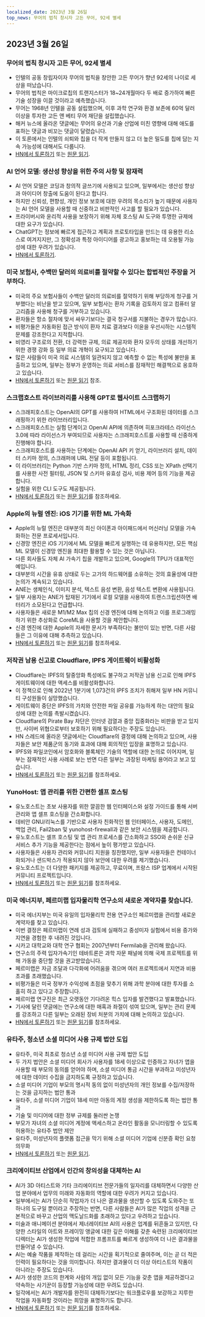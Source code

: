 ```yaml
---
localized_date: 2023년 3월 26일
top_news: 무어의 법칙 창시자 고든 무어, 92세 별세
---
```










<CallToAction />

<Steps>

## 2023년 3월 26일

### 무어의 법칙 창시자 고든 무어, 92세 별세

- 인텔의 공동 창립자이자 무어의 법칙을 창안한 고든 무어가 향년 92세의 나이로 세상을 떠났습니다.
- 무어의 법칙은 마이크로칩의 트랜지스터가 18~24개월마다 두 배로 증가하여 빠른 기술 성장을 이끌 것이라고 예측했습니다.
- 무어는 1968년 인텔을 공동 설립했으며, 이후 과학 연구와 환경 보존에 60억 달러 이상을 투자한 고든 앤 베티 무어 재단을 설립했습니다.
- 해커 뉴스에 올라온 댓글에는 무어의 유산과 기술 산업에 미친 영향에 대해 애도를 표하는 댓글과 비꼬는 댓글이 달렸습니다.
- 이 토론에서는 인텔의 쇠퇴와 칩을 더 작게 만들지 않고 더 높은 밀도를 칩에 담는 지속 가능성에 대해서도 다룹니다.
- [HN에서 토론하기](http://news.ycombinator.com/item?id=35297420) 또는 [원문 읽기](https://www.moore.org/article-detail?newsUrlName=in-memoriam-gordon-moore-1929-2023).

### AI 언어 모델: 생산성 향상을 위한 주의 사항 및 잠재력

- AI 언어 모델은 코딩과 창의적 글쓰기에 사용되고 있으며, 일부에서는 생산성 향상과 아이디어 창출에 도움이 된다고 합니다.
- 하지만 신뢰성, 편향성, 개인 정보 보호에 대한 우려의 목소리가 높기 때문에 사용자는 AI 언어 모델을 사용할 때 신중하고 비판적인 사고를 할 필요가 있습니다.
- 프라이버시와 윤리적 사용을 보장하기 위해 자체 호스팅 AI 도구와 투명한 규제에 대한 요구가 있습니다.
- ChatGPT는 정보에 빠르게 접근하고 계획과 프로토타입을 만드는 데 유용한 리소스로 여겨지지만, 그 정확성과 특정 아이디어를 광고하고 홍보하는 데 오용될 가능성에 대한 우려가 있습니다.
- [HN에서 토론하기](http://news.ycombinator.com/item?id=35299071).

### 미국 보험사, 수백만 달러의 의료비를 절약할 수 있다는 합법적인 주장을 거부하다.

- 미국의 주요 보험사들이 수백만 달러의 의료비를 절약하기 위해 부당하게 청구를 거부했다는 비난을 받고 있으며, 일부 보험사는 환자 기록을 검토하지 않고 컴퓨터 알고리즘을 사용해 청구를 거부하고 있습니다.
- 환자들은 항소 절차에 맞서 싸우기보다는 결국 청구서를 지불하는 경우가 많습니다.
- 비평가들은 자동화된 접근 방식이 환자 치료 결과보다 이윤을 우선시하는 시스템적 문제를 강조한다고 지적합니다.
- 비영리 구조로의 전환, 더 강력한 규제, 의료 제공자와 환자 모두의 상태를 개선하기 위한 경쟁 강화 등 일부 의료 개혁이 요구되고 있습니다.
- 많은 사람들이 미국 의료 시스템의 일관되지 않고 예측할 수 없는 특성에 불만을 표출하고 있으며, 일부는 정부가 운영하는 의료 서비스를 잠재적인 해결책으로 옹호하고 있습니다.
- [HN에서 토론하기](http://news.ycombinator.com/item?id=35304017) 또는 [원문 읽기](https://www.propublica.org/article/cigna-pxdx-medical-health-insurance-rejection-claims) 참조.

### 스크랩호스트 라이브러리를 사용해 GPT로 웹사이트 스크랩하기

- 스크래피호스트는 OpenAI의 GPT를 사용하여 HTML에서 구조화된 데이터를 스크래핑하기 위한 라이브러리입니다.
- 스크래피호스트는 실험 단계이고 OpenAI API에 의존하며 히포크라테스 라이선스 3.0에 따라 라이선스가 부여되므로 사용자는 스크래피호스트를 사용할 때 신중하게 진행해야 합니다.
- 스크래피호스트를 사용하는 단계에는 OpenAI API 키 얻기, 라이브러리 설치, 데이터 스키마 정의, 스크래퍼에 URL 전달 등이 포함됩니다.
- 이 라이브러리는 Python 기반 스키마 정의, HTML 정리, CSS 또는 XPath 선택기를 사용한 사전 필터링, JSON 및 스키마 유효성 검사, 비용 제어 등의 기능을 제공합니다.
- 실험을 위한 CLI 도구도 제공됩니다.
- [HN에서 토론하기](http://news.ycombinator.com/item?id=35305655) 또는 [원문 읽기](https://jamesturk.github.io/scrapeghost/)를 참조하세요.

### Apple의 뉴럴 엔진: iOS 기기를 위한 ML 가속화

- Apple의 뉴럴 엔진은 대부분의 최신 아이폰과 아이패드에서 머신러닝 모델을 가속화하는 전문 프로세서입니다.
- 신경망 엔진은 iOS 기기에서 ML 모델을 빠르게 실행하는 데 유용하지만, 모든 핵심 ML 모델이 신경망 엔진을 최대한 활용할 수 있는 것은 아닙니다.
- 다른 회사들도 자체 AI 가속기 칩을 개발하고 있으며, Google의 TPU가 대표적인 예입니다.
- 대부분의 시간을 유휴 상태로 두는 고가의 하드웨어를 소유하는 것의 효율성에 대한 논의가 계속되고 있습니다.
- ANE는 생체인식, 이미지 분석, 텍스트 음성 변환, 음성 텍스트 변환에 사용됩니다.
- 일부 사용자는 ANE가 탑재된 기기에서 로컬 모델을 사용하여 트랜스크립션하면 배터리가 소모된다고 언급합니다.
- 사용자들은 새로운 M1/M2 Max 칩의 신경 엔진에 대해 논의하고 이를 프로그래밍하기 위한 추상화로 CoreML을 사용할 것을 제안합니다.
- 신경 엔진에 대한 Apple의 자세한 문서가 부족하다는 불만이 있는 반면, 다른 사람들은 그 이유에 대해 추측하고 있습니다.
- [HN에서 토론하기](http://news.ycombinator.com/item?id=35301447) 또는 [원문 읽기](https://github.com/hollance/neural-engine)를 참조하세요.

### 저작권 남용 신고로 Cloudflare, IPFS 게이트웨이 비활성화

- Cloudflare는 IPFS의 탈중앙화 특성에도 불구하고 저작권 남용 신고로 인해 IPFS 게이트웨이에 대한 액세스를 비활성화합니다.
- 이 정책으로 인해 2022년 1분기에 1,073건의 IPFS 조치가 취해져 일부 HN 커뮤니티 구성원들이 실망했습니다.
- 게이트웨이 중단은 IPFS의 가치와 안전한 파일 공유를 가능하게 하는 대안의 필요성에 대한 논의를 촉발시켰습니다.
- Cloudflare의 Pirate Bay 차단은 인터넷 검열과 중앙 집중화라는 비판을 받고 있지만, 사이버 위협으로부터 보호하기 위해 필요하다는 주장도 있습니다.
- HN 스레드에 올라온 댓글에서는 Cloudflare의 결정에 대해 논의하고 있으며, 사용자들은 보안 제품군의 동기와 효과에 대해 회의적인 입장을 표명하고 있습니다.
- IPFS와 파일코인에서 암호화와 블록체인 기술의 역할에 대한 논의로 이어지며, 일부는 잠재적인 사용 사례로 보는 반면 다른 일부는 과장된 마케팅 용어라고 보고 있습니다.
- [HN에서 토론하기](http://news.ycombinator.com/item?id=35300200) 또는 [원문 읽기](https://torrentfreak.com/cloudflare-disables-access-to-pirated-content-on-its-ipfs-gateway-230324/)를 참조하세요.

### YunoHost: 앱 관리를 위한 간편한 셀프 호스팅

- 유노호스트는 초보 사용자를 위한 깔끔한 웹 인터페이스와 설정 가이드를 통해 서버 관리와 앱 셀프 호스팅을 간소화합니다.
- 데비안 GNU/리눅스를 기반으로 사용자 친화적인 웹 인터페이스, 사용자, 도메인, 백업 관리, Fail2ban 및 yunohost-firewall과 같은 보안 시스템을 제공합니다.
- 유노호스트는 셀프 호스팅 및 앱 관리 프로세스를 간소화하고 SSO와 손쉬운 신규 서비스 추가 기능을 제공한다는 점에서 높이 평가받고 있습니다.
- 사용자들은 사용자 관리와 커뮤니티 지원을 칭찬했지만, 일부 사용자들은 컨테이너화되거나 샌드박스가 적용되지 않아 보안에 대한 우려를 제기했습니다.
- 유노호스트는 더 다양한 패키지를 제공하고, 무료이며, 프랑스 ISP 업계에서 시작된 커뮤니티 프로젝트입니다.
- [HN에서 토론하기](http://news.ycombinator.com/item?id=35300482) 또는 [원문 읽기](https://yunohost.org)를 참조하세요.

### 미국 에너지부, 페르미랩 입자물리학 연구소의 새로운 계약자를 찾습니다.

- 미국 에너지부는 미국 유일의 입자물리학 전용 연구소인 페르미랩을 관리할 새로운 계약자를 찾고 있습니다.
- 이번 결정은 페르미랩이 연례 성과 검토에 실패하고 중성미자 실험에서 비용 증가와 지연을 경험한 후 내려진 것입니다.
- 시카고 대학교와 대학 연구 협회는 2007년부터 Fermilab을 관리해 왔습니다.
- 연구소의 주력 입자가속기인 테바트론은 과학 자문 패널에 의해 국제 프로젝트를 위해 가동을 중단할 것을 권고받았습니다.
- 페르미랩은 자금 조달과 다각화에 어려움을 겪으며 여러 프로젝트에서 지연과 비용 초과를 초래했습니다.
- 비평가들은 미국 정부가 수익성에 초점을 맞추기 위해 과학 분야에 대한 투자를 소홀히 하고 있다고 주장합니다.
- 페르미랩 연구진은 최근 오랫동안 기다려온 힉스 입자를 발견했다고 발표했습니다.
- 기사에 달린 댓글에는 연구소에 대한 매혹과 좌절이 섞여 있으며, 일부는 관리 문제를 강조하고 다른 일부는 오래된 장비 처분의 가치에 대해 논의하고 있습니다.
- [HN에서 토론하기](http://news.ycombinator.com/item?id=35303391) 또는 [원문 읽기](https://www.science.org/content/article/major-shake-coming-fermilab-troubled-u-s-particle-physics-center)를 참조하세요.

### 유타주, 청소년 소셜 미디어 사용 규제 법안 도입

- 유타주, 미국 최초로 청소년 소셜 미디어 사용 규제 법안 도입
- 두 가지 법안은 소셜 미디어 회사가 사용자를 18세 이상으로 인증하고 자녀가 앱을 사용할 때 부모의 동의를 얻어야 하며, 소셜 미디어 통금 시간을 부과하고 미성년자에 대한 데이터 수집을 금지하도록 규정하고 있습니다.
- 소셜 미디어 기업이 부모의 명시적 동의 없이 미성년자의 개인 정보를 수집/저장하는 것을 금지하는 법안 통과
- 유타주, 소셜 미디어 기업이 18세 미만 아동의 계정 생성을 제한하도록 하는 법안 통과
- 기술 및 미디어에 대한 정부 규제를 둘러싼 논쟁
- 부모가 자녀의 소셜 미디어 계정에 액세스하고 온라인 활동을 모니터링할 수 있도록 허용하는 유타주 법안 제안
- 유타주, 미성년자의 플랫폼 접근을 막기 위해 소셜 미디어 기업에 신분증 확인 요청 의무화
- [HN에서 토론하기](http://news.ycombinator.com/item?id=35307647) 또는 [원문 읽기](https://www.bbc.com/news/world-us-canada-65060733).

### 크리에이티브 산업에서 인간의 창의성을 대체하는 AI

- AI가 3D 아티스트와 기타 크리에이티브 전문가들의 일자리를 대체하면서 다양한 산업 분야에서 업무의 미래와 자동화의 역할에 대한 우려가 커지고 있습니다.
- 일부에서는 AI가 단순히 작업자가 더 나은 결과물을 생산할 수 있도록 도와주는 또 하나의 도구일 뿐이라고 주장하는 반면, 다른 사람들은 AI가 많은 직업의 성격을 근본적으로 바꾸고 산업의 맥도날드화를 초래하고 있다고 우려하고 있습니다.
- 미술과 애니메이션 분야에서 제너레이티브 AI의 사용은 업계를 뒤흔들고 있지만, 다양한 스타일의 아트와 프레이밍 앵글에 대한 깊은 이해를 갖춘 숙련된 크리에이티브 디렉터는 AI가 생성한 작업에 적합한 프롬프트를 빠르게 생성하여 더 나은 결과물을 만들어낼 수 있습니다.
- AI는 예술 작품을 제작하는 데 걸리는 시간을 획기적으로 줄여주며, 이는 곧 더 적은 인력이 필요하다는 것을 의미합니다. 하지만 결과물이 더 이상 아티스트의 작품이 아니라는 주장도 있습니다.
- AI가 생성한 코드의 한계와 사람의 개입 없이 모든 기능을 갖춘 앱을 제공하겠다고 약속하는 사기꾼이 등장할 가능성에 대한 우려도 있습니다.
- 일각에서는 AI가 개발자를 완전히 대체하기보다는 워크플로우를 보강하고 지루한 작업을 자동화할 것이라는 희망을 표명하기도 합니다.
- [HN에서 토론하기](http://news.ycombinator.com/item?id=35308498) 또는 [원문 읽기](https://reddit.com/r/blender/comments/121lhfq/i_lost_everything_that_made_me_love_my_job/)를 참조하세요.

</Steps>
